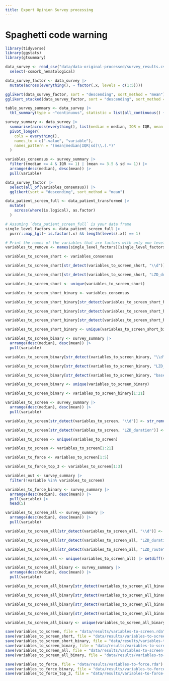 ```yaml
---
title: Expert Opinion Survey processing
---
```


# Spaghetti code warning
```r
library(tidyverse)
library(ggstats)
library(gtsummary)
```

```r
data_survey <- read_csv("data/data-original-processed/survey_results.csv") |>
  select(-comorb_hematological)
```

```r
data_survey_factor <- data_survey |>
  mutate(across(everything(), ~ factor(.x, levels = c(1:5))))
```

```r
gglikert(data_survey_factor, sort = "descending", sort_method = "mean")
gglikert_stacked(data_survey_factor, sort = "descending", sort_method = "mean", add_median_line = TRUE)
```

```r
table_survey_summary <- data_survey |>
  tbl_summary(type = ~"continuous", statistic = list(all_continuous() ~ "{mean} | {median} ({p25} - {p75})"))

survey_summary <- data_survey |>
  summarise(across(everything(), list(median = median, IQR = IQR, mean = mean, sd = sd), .names = "{.fn}.{.col}")) |>
  pivot_longer(
    cols = everything(),
    names_to = c(".value", "variable"),
    names_pattern = "(mean|median|IQR|sd)\\.(.*)"
  )

variables_consensus <- survey_summary |>
  filter((median >= 4 & IQR <= 1) | (mean >= 3.5 & sd <= 1)) |>
  arrange(desc(median), desc(mean)) |>
  pull(variable)

data_survey_factor |>
  select(all_of(variables_consensus)) |>
  gglikert(sort = "descending", sort_method = "mean")
```

```r
data_patient_screen_full <- data_patient_transformed |>
  mutate(
    across(where(is.logical), as.factor)
  )

# Assuming `data_patient_screen_full` is your data frame
single_level_factors <- data_patient_screen_full |>
  purrr::map_lgl(~ is.factor(.x) && length(levels(.x)) == 1)

# Print the names of the variables that are factors with only one level
variables_to_remove <- names(single_level_factors)[single_level_factors]
```

```r
variables_to_screen_short <- variables_consensus

variables_to_screen_short[str_detect(variables_to_screen_short, "\\d")] <- str_remove(variables_to_screen_short[str_detect(variables_to_screen_short, "_\\d+")], "_\\d+")

variables_to_screen_short[str_detect(variables_to_screen_short, "LZD_duration")] <- "LZD_duration_14"

variables_to_screen_short <- unique(variables_to_screen_short)
```

```r
variables_to_screen_short_binary <- variables_consensus

variables_to_screen_short_binary[str_detect(variables_to_screen_short_binary, "\\d")] <- str_remove(variables_to_screen_short_binary[str_detect(variables_to_screen_short_binary, "_\\d+")], "_\\d+")

variables_to_screen_short_binary[str_detect(variables_to_screen_short_binary, "LZD_duration")] <- "LZD_duration_14"

variables_to_screen_short_binary[str_detect(variables_to_screen_short_binary, "baseline_CLCR")] <- "baseline_CLCR_30"

variables_to_screen_short_binary <- unique(variables_to_screen_short_binary)
```

```r
variables_to_screen_binary <- survey_summary |>
  arrange(desc(median), desc(mean)) |>
  pull(variable)

variables_to_screen_binary[str_detect(variables_to_screen_binary, "\\d")] <- str_remove(variables_to_screen_binary[str_detect(variables_to_screen_binary, "_\\d+")], "_\\d+")

variables_to_screen_binary[str_detect(variables_to_screen_binary, "LZD_duration")] <- "LZD_duration_14"

variables_to_screen_binary[str_detect(variables_to_screen_binary, "baseline_CLCR")] <- "baseline_CLCR_30"

variables_to_screen_binary <- unique(variables_to_screen_binary)

variables_to_screen_binary <- variables_to_screen_binary[1:21]
```

```r
variables_to_screen <- survey_summary |>
  arrange(desc(median), desc(mean)) |>
  pull(variable)

variables_to_screen[str_detect(variables_to_screen, "\\d")] <- str_remove(variables_to_screen[str_detect(variables_to_screen, "_\\d+")], "_\\d+")

variables_to_screen[str_detect(variables_to_screen, "LZD_duration")] <- "LZD_duration_14"

variables_to_screen <- unique(variables_to_screen)

variables_to_screen <- variables_to_screen[1:21]

variables_to_force <- variables_to_screen[1:5]

variables_to_force_top_3 <- variables_to_screen[1:3]

variables_out <- survey_summary |>
  filter(!variable %in% variables_to_screen)
```

```r
variables_to_force_binary <- survey_summary |>
  arrange(desc(median), desc(mean)) |>
  pull(variable) |>
  head(5)
```

```r
variables_to_screen_all <- survey_summary |>
  arrange(desc(median), desc(mean)) |>
  pull(variable)

variables_to_screen_all[str_detect(variables_to_screen_all, "\\d")] <- str_remove(variables_to_screen_all[str_detect(variables_to_screen_all, "_\\d+")], "_\\d+")

variables_to_screen_all[str_detect(variables_to_screen_all, "LZD_duration")] <- "LZD_duration_14"

variables_to_screen_all[str_detect(variables_to_screen_all, "LZD_route")] <- "LZD_route_IV"

variables_to_screen_all <- unique(variables_to_screen_all) |> setdiff(variables_to_remove)
```

```r
variables_to_screen_all_binary <- survey_summary |>
  arrange(desc(median), desc(mean)) |>
  pull(variable)

variables_to_screen_all_binary[str_detect(variables_to_screen_all_binary, "\\d")] <- str_remove(variables_to_screen_all_binary[str_detect(variables_to_screen_all_binary, "_\\d+")], "_\\d+")

variables_to_screen_all_binary[str_detect(variables_to_screen_all_binary, "LZD_duration")] <- "LZD_duration_14"

variables_to_screen_all_binary[str_detect(variables_to_screen_all_binary, "baseline_CLCR")] <- "baseline_CLCR_30"

variables_to_screen_all_binary[str_detect(variables_to_screen_all_binary, "LZD_route")] <- "LZD_route_IV"

variables_to_screen_all_binary <- unique(variables_to_screen_all_binary) |> setdiff(variables_to_remove)
```

```r
save(variables_to_screen, file = "data/results/variables-to-screen.rda")
save(variables_to_screen_short, file = "data/results/variables-to-screen-short.rda")
save(variables_to_screen_short_binary, file = "data/results/variables-to-screen-short-binary.rda")
save(variables_to_screen_binary, file = "data/results/variables-to-screen-binary.rda")
save(variables_to_screen_all, file = "data/results/variables-to-screen-all.rda")
save(variables_to_screen_all_binary, file = "data/results/variables-to-screen-all-binary.rda")

save(variables_to_force, file = "data/results/variables-to-force.rda")
save(variables_to_force_binary, file = "data/results/variables-to-force-binary.rda")
save(variables_to_force_top_3, file = "data/results/variables-to-force-top-3.rda")
```